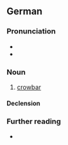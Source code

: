 ==German==

===Pronunciation===
* {{IPA|de|/ˈbʁɛçˌʔaɪ̯zn̩/|/ˈbʁɛçˌʔaɪ̯zən/}}
* {{audio|de|De-Brecheisen.ogg|Audio}}

===Noun===
{{de-noun|n|Brecheisens|Brecheisen}}

# [[crowbar]]
#:{{synonyms|de|Brechstange|Stemmeisen|Kuhfuß|}}

====Declension====
{{de-decl-noun-n|s}}

===Further reading===
* {{R:Duden}}

{{C|de|Tools}}